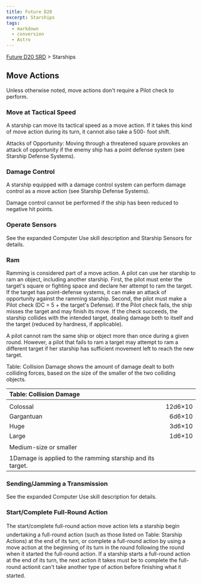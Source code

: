 ```yaml
---
title: Future D20
excerpt: Starships
tags:
  - markdown
  - conversion
  - Astro
---
```






[Future D20 SRD]( / ) > Starships




## Move Actions


Unless otherwise noted, move actions don't require a Pilot check to perform.


### Move at Tactical Speed


A starship can move its tactical speed as a move action. If it takes this kind of move action during its turn, it cannot also take a 500- foot shift.


Attacks of Opportunity: Moving through a threatened square provokes an attack of opportunity if the enemy ship has a point defense system (see Starship Defense Systems).


### Damage Control


A starship equipped with a damage control system can perform damage control as a move action (see Starship Defense Systems).


Damage control cannot be performed if the ship has been reduced to negative hit points.


### Operate Sensors


See the expanded Computer Use skill description and Starship Sensors for details.


### Ram


Ramming is considered part of a move action. A pilot can use her starship to ram an object, including another starship. First, the pilot must enter the target's square or fighting space and declare her attempt to ram the target. If the target has point-defense systems, it can make an attack of opportunity against the ramming starship. Second, the pilot must make a Pilot check (DC = 5 + the target's Defense). If the Pilot check fails, the ship misses the target and may finish its move. If the check succeeds, the starship collides with the intended target, dealing damage both to itself and the target (reduced by hardness, if applicable).


A pilot cannot ram the same ship or object more than once during a given round. However, a pilot that fails to ram a target may attempt to ram a different target if her starship has sufficient movement left to reach the new target.


Table: Collision Damage shows the amount of damage dealt to both colliding forces, based on the size of the smaller of the two colliding objects.


| Table: Collision Damage |  |
| :------------------------- | --: |
|  |  |
| Colossal | 12d6×10 |
| Gargantuan | 6d6×10 |
| Huge | 3d6×10 |
| Large | 1d6×10 |
| Medium-size or smaller |  |
| 1Damage is applied to the ramming starship and its target. |  |



### Sending/Jamming a Transmission


See the expanded Computer Use skill description for details.


### Start/Complete Full-Round Action


The start/complete full-round action move action lets a starship begin undertaking a full-round action (such as those listed on Table: Starship Actions) at the end of its turn, or complete a full-round action by using a move action at the beginning of its turn in the round following the round when it started the full-round action. If a starship starts a full-round action at the end of its turn, the next action it takes must be to complete the full-round actionit can't take another type of action before finishing what it started.



